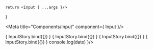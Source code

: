 
    return <Input { ...args }/>
}

<Meta
    title="Components/Input"
    component={ Input }/>

<Canvas>
    <Story name="Default" args={ {
        placeholder: "Email"
    } }>
        { InputStory.bind({}) }
    </Story>
</Canvas>

<Canvas>
    <Story name="Error" args={ {
        placeholder: "Email",
        error: true
    } }>
        { InputStory.bind({}) }
    </Story>
</Canvas>

<Canvas>
    <Story name="Error with text" args={ {
        placeholder: "Email",
        error: true,
        errorText: "This field is required"
    } }>
        { InputStory.bind({}) }
    </Story>
</Canvas>

<Canvas>
    <Story name="Password" args={ {
        placeholder: "Password",
        password: true
    } }>
        { InputStory.bind({}) }
    </Story>
</Canvas>


<Canvas>
    <Story name="Date">
        <DateInput onChange={ date => console.log(date) }/>
    </Story>
</Canvas>


